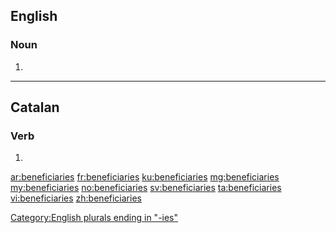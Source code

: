 ==English==

===Noun===
{{head|en|plural}}

# {{plural of|beneficiary|lang=en|nocat=1}}

[[Category:English plurals ending in "-ies"]]

----

==Catalan==

===Verb===
{{head|ca|verb form}}

# {{ca-verb form of|p=2|n=sg|m=cond|beneficiar}}

[[ar:beneficiaries]]
[[fr:beneficiaries]]
[[ku:beneficiaries]]
[[mg:beneficiaries]]
[[my:beneficiaries]]
[[no:beneficiaries]]
[[sv:beneficiaries]]
[[ta:beneficiaries]]
[[vi:beneficiaries]]
[[zh:beneficiaries]]
